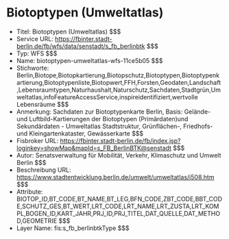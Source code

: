# Biotoptypen (Umweltatlas)
- Titel: Biotoptypen (Umweltatlas) $$$
- Service URL: https://fbinter.stadt-berlin.de/fb/wfs/data/senstadt/s_fb_berlinbtk $$$
- Typ: WFS $$$
- Name: biotoptypen-umweltatlas-wfs-11ce5b05 $$$
- Stichworte: Berlin,Biotope,Biotopkartierung,Biotopschutz,Biotoptypen,Biotoptypenkartierung,Biotoptypenliste,Biotopwert,FFH,Forsten,Geodaten,Landschaft,Lebensraumtypen,Naturhaushalt,Naturschutz,Sachdaten,Stadtgrün,Umweltatlas,infoFeatureAccessService,inspireidentifiziert,wertvolle Lebensräume $$$
- Anmerkung: Sachdaten zur Biotoptypenkarte Berlin, Basis: Gelände- und Luftbild-Kartierungen der Biotoptypen (Primärdaten)und Sekundärdaten - Umweltatlas Stadtstruktur, Grünflächen-, Friedhofs- und Kleingartenkataster, Gewässerkarte $$$
- Fisbroker URL: https://fbinter.stadt-berlin.de/fb/index.jsp?loginkey=showMap&mapId=s_FB_BerlinBTK@senstadt $$$
- Autor: Senatsverwaltung für Mobilität, Verkehr, Klimaschutz und Umwelt Berlin $$$
- Beschreibung URL: https://www.stadtentwicklung.berlin.de/umwelt/umweltatlas/i508.htm $$$
- Attribute: BIOTOP_ID,BT_CODE,BT_NAME,BT_LEG,BFN_CODE,ZBT_CODE,BBT_CODE,SCHUTZ_GES,BT_WERT,LRT_CODE,LRT_NAME,LRT_ZUSTA,LRT_KOMPL,BOGEN_ID,KART_JAHR,PRJ_ID,PRJ_TITEL,DAT_QUELLE,DAT_METHOD,GEOMETRIE $$$
- Layer Name: fis:s_fb_berlinbtkType $$$
